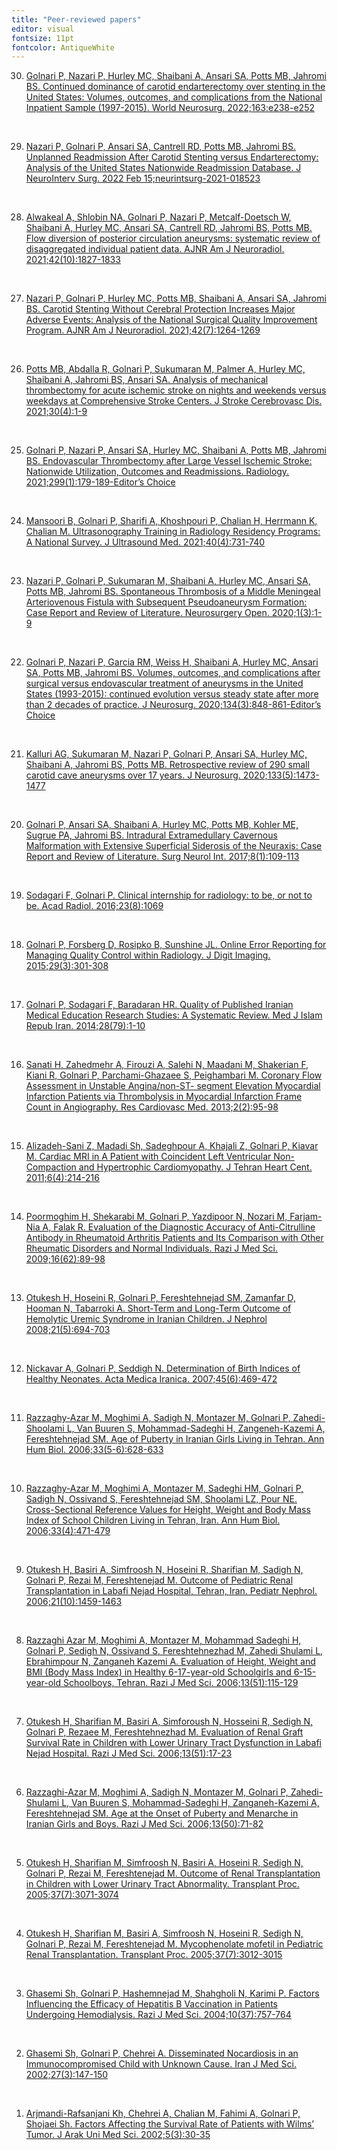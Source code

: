 ```yaml
---
title: "Peer-reviewed papers"
editor: visual
fontsize: 11pt
fontcolor: AntiqueWhite
---
```


30. [Golnari P, Nazari P, Hurley MC, Shaibani A, Ansari SA, Potts MB, Jahromi BS. Continued dominance of carotid endarterectomy over stenting in the United States: Volumes, outcomes, and complications from the National Inpatient Sample (1997-2015). World Neurosurg. 2022;163:e238-e252](https://www.sciencedirect.com/science/article/pii/S1878875022004041)

 

29. [Nazari P, Golnari P, Ansari SA, Cantrell RD, Potts MB, Jahromi BS. Unplanned Readmission After Carotid Stenting versus Endarterectomy: Analysis of the United States Nationwide Readmission Database. J NeuroInterv Surg. 2022 Feb 15;neurintsurg-2021-018523](https://doi.org/10.1136/neurintsurg-2021-018523)

 

28. [Alwakeal A, Shlobin NA, Golnari P, Nazari P, Metcalf-Doetsch W, Shaibani A, Hurley MC, Ansari SA, Cantrell RD, Jahromi BS, Potts MB. Flow diversion of posterior circulation aneurysms: systematic review of disaggregated individual patient data. AJNR Am J Neuroradiol. 2021;42(10):1827-1833](https://doi.org/10.3174/ajnr.A7220)

 

27. [Nazari P, Golnari P, Hurley MC, Potts MB, Shaibani A, Ansari SA, Jahromi BS. Carotid Stenting Without Cerebral Protection Increases Major Adverse Events: Analysis of the National Surgical Quality Improvement Program. AJNR Am J Neuroradiol. 2021;42(7):1264-1269](https://doi.org/10.3174/ajnr.A7108)

 

26. [Potts MB, Abdalla R, Golnari P, Sukumaran M, Palmer A, Hurley MC, Shaibani A, Jahromi BS, Ansari SA. Analysis of mechanical thrombectomy for acute ischemic stroke on nights and weekends versus weekdays at Comprehensive Stroke Centers. J Stroke Cerebrovasc Dis. 2021;30(4):1-9](https://doi.org/10.1016/j.jstrokecerebrovasdis.2021.105632)

 

25. [Golnari P, Nazari P, Ansari SA, Hurley MC, Shaibani A, Potts MB, Jahromi BS. Endovascular Thrombectomy after Large Vessel Ischemic Stroke: Nationwide Utilization, Outcomes and Readmissions. Radiology. 2021;299(1):179-189-Editor's Choice](https://doi.org/10.1148/radiol.2021203082)

 

24. [Mansoori B, Golnari P, Sharifi A, Khoshpouri P, Chalian H, Herrmann K, Chalian M. Ultrasonography Training in Radiology Residency Programs: A National Survey. J Ultrasound Med. 2021;40(4):731-740](https://doi.org/10.1002/jum.15443)

 

23. [Nazari P, Golnari P, Sukumaran M, Shaibani A, Hurley MC, Ansari SA, Potts MB, Jahromi BS. Spontaneous Thrombosis of a Middle Meningeal Arteriovenous Fistula with Subsequent Pseudoaneurysm Formation: Case Report and Review of Literature. Neurosurgery Open. 2020;1(3):1-9](https://doi.org/10.1093/neuopn/okaa006)

 

22. [Golnari P, Nazari P, Garcia RM, Weiss H, Shaibani A, Hurley MC, Ansari SA, Potts MB, Jahromi BS. Volumes, outcomes, and complications after surgical versus endovascular treatment of aneurysms in the United States (1993-2015): continued evolution versus steady state after more than 2 decades of practice. J Neurosurg. 2020;134(3):848-861-Editor's Choice](https://doi.org/10.3171/2019.12.Jns192755)

 

21. [Kalluri AG, Sukumaran M, Nazari P, Golnari P, Ansari SA, Hurley MC, Shaibani A, Jahromi BS, Potts MB. Retrospective review of 290 small carotid cave aneurysms over 17 years. J Neurosurg. 2020;133(5):1473-1477](https://doi.org/10.3171/2019.7.JNS191471)

 

20. [Golnari P, Ansari SA, Shaibani A, Hurley MC, Potts MB, Kohler ME, Sugrue PA, Jahromi BS. Intradural Extramedullary Cavernous Malformation with Extensive Superficial Siderosis of the Neuraxis: Case Report and Review of Literature. Surg Neurol Int. 2017;8(1):109-113](https://doi.org/10.4103/sni.sni_103_17)

 

19. [Sodagari F, Golnari P. Clinical internship for radiology: to be, or not to be. Acad Radiol. 2016;23(8):1069](https://doi.org/10.1016/j.acra.2016.03.016)

 

18. [Golnari P, Forsberg D, Rosipko B, Sunshine JL. Online Error Reporting for Managing Quality Control within Radiology. J Digit Imaging. 2015;29(3):301-308](https://doi.org/10.1007/s10278-015-9820-6)

 

17. [Golnari P, Sodagari F, Baradaran HR. Quality of Published Iranian Medical Education Research Studies: A Systematic Review. Med J Islam Repub Iran. 2014;28(79):1-10](https://pubmed.ncbi.nlm.nih.gov/25405144/)

 

16. [Sanati H, Zahedmehr A, Firouzi A, Salehi N, Maadani M, Shakerian F, Kiani R, Golnari P, Parchami-Ghazaee S, Peighambari M. Coronary Flow Assessment in Unstable Angina/non-ST- segment Elevation Myocardial Infarction Patients via Thrombolysis in Myocardial Infarction Frame Count in Angiography. Res Cardiovasc Med. 2013;2(2):95-98](https://pubmed.ncbi.nlm.nih.gov/25478501/)

 

15. [Alizadeh-Sani Z, Madadi Sh, Sadeghpour A, Khajali Z, Golnari P, Kiavar M. Cardiac MRI in A Patient with Coincident Left Ventricular Non-Compaction and Hypertrophic Cardiomyopathy. J Tehran Heart Cent. 2011;6(4):214-216](https://pubmed.ncbi.nlm.nih.gov/23074372/)

 

14. [Poormoghim H, Shekarabi M, Golnari P, Yazdipoor N, Nozari M, Farjam-Nia A, Falak R. Evaluation of the Diagnostic Accuracy of Anti-Citrulline Antibody in Rheumatoid Arthritis Patients and Its Comparison with Other Rheumatic Disorders and Normal Individuals. Razi J Med Sci. 2009;16(62):89-98](http://rjms.iums.ac.ir/article-1-1171-en.html)

 

13. [Otukesh H, Hoseini R, Golnari P, Fereshtehnejad SM, Zamanfar D, Hooman N, Tabarroki A. Short-Term and Long-Term Outcome of Hemolytic Uremic Syndrome in Iranian Children. J Nephrol 2008;21(5):694-703](https://pubmed.ncbi.nlm.nih.gov/18949724/)

 

12. [Nickavar A, Golnari P, Seddigh N. Determination of Birth Indices of Healthy Neonates. Acta Medica Iranica. 2007;45(6):469-472](https://acta.tums.ac.ir/index.php/acta/article/view/3319)

 

11. [Razzaghy-Azar M, Moghimi A, Sadigh N, Montazer M, Golnari P, Zahedi-Shoolami L, Van Buuren S, Mohammad-Sadeghi H, Zangeneh-Kazemi A, Fereshtehnejad SM. Age of Puberty in Iranian Girls Living in Tehran. Ann Hum Biol. 2006;33(5-6):628-633](https://doi.org/10.1080/03014460600909372)

 

10. [Razzaghy-Azar M, Moghimi A, Montazer M, Sadeghi HM, Golnari P, Sadigh N, Ossivand S, Fereshtehnejad SM, Shoolami LZ, Pour NE. Cross-Sectional Reference Values for Height, Weight and Body Mass Index of School Children Living in Tehran, Iran. Ann Hum Biol. 2006;33(4):471-479](https://doi.org/10.1080/03014460600802478)

 

9.  [Otukesh H, Basiri A, Simfroosh N, Hoseini R, Sharifian M, Sadigh N, Golnari P, Rezai M, Fereshtenejad M. Outcome of Pediatric Renal Transplantation in Labafi Nejad Hospital, Tehran, Iran. Pediatr Nephrol. 2006;21(10):1459-1463](https://doi.org/10.1007/s00467-006-0184-5)

 

8.  [Razzaghi Azar M, Moghimi A, Montazer M, Mohammad Sadeghi H, Golnari P, Sedigh N, Ossivand S, Fereshtehnezhad M, Zahedi Shulami L, Ebrahimpour N, Zanganeh Kazemi A. Evaluation of Height, Weight and BMI (Body Mass Index) in Healthy 6-17-year-old Schoolgirls and 6-15-year-old Schoolboys, Tehran. Razi J Med Sci. 2006;13(51):115-129](http://rjms.iums.ac.ir/article-1-598-en.html)

 

7.  [Otukesh H, Sharifian M, Basiri A, Simforoush N, Hosseini R, Sedigh N, Golnari P, Rezaee M, Fereshtehnezhad M. Evaluation of Renal Graft Survival Rate in Children with Lower Urinary Tract Dysfunction in Labafi Nejad Hospital. Razi J Med Sci. 2006;13(51):17-23](http://rjms.iums.ac.ir/article-1-585-en.html)

 

6.  [Razzaghi-Azar M, Moghimi A, Sadigh N, Montazer M, Golnari P, Zahedi-Shulami L, Van Buuren S, Mohammad-Sadeghi H, Zanganeh-Kazemi A, Fereshtehnejad SM. Age at the Onset of Puberty and Menarche in Iranian Girls and Boys. Razi J Med Sci. 2006;13(50):71-82](http://rjms.iums.ac.ir/article-1-567-en.html)

 

5.  [Otukesh H, Sharifian M, Simfroosh N, Basiri A, Hoseini R, Sedigh N, Golnari P, Rezai M, Fereshtenejad M. Outcome of Renal Transplantation in Children with Lower Urinary Tract Abnormality. Transplant Proc. 2005;37(7):3071-3074](https://doi.org/10.1016/j.transproceed.2005.08.026)

 

4.  [Otukesh H, Sharifian M, Basiri A, Simfroosh N, Hoseini R, Sedigh N, Golnari P, Rezai M, Fereshtenejad M. Mycophenolate mofetil in Pediatric Renal Transplantation. Transplant Proc. 2005;37(7):3012-3015](https://doi.org/10.1016/j.transproceed.2005.08.030)

 

3.  [Ghasemi Sh, Golnari P, Hashemnejad M, Shahgholi N, Karimi P. Factors Influencing the Efficacy of Hepatitis B Vaccination in Patients Undergoing Hemodialysis. Razi J Med Sci. 2004;10(37):757-764](http://rjms.iums.ac.ir/article-1-225-en.html)

 

2.  [Ghasemi Sh, Golnari P, Chehrei A. Disseminated Nocardiosis in an Immunocompromised Child with Unknown Cause. Iran J Med Sci. 2002;27(3):147-150](https://ijms.sums.ac.ir/article_40259.html)

 

1.  [Arjmandi-Rafsanjani Kh, Chehrei A, Chalian M, Fahimi A, Golnari P, Shojaei Sh. Factors Affecting the Survival Rate of Patients with Wilms' Tumor. J Arak Uni Med Sci. 2002;5(3):30-35](http://jams.arakmu.ac.ir/article-1-6718-en.html)

 
